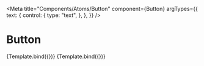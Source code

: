 
<Meta
  title="Components/Atoms/Button"
  component={Button}
  argTypes={{
    text: {
      control: {
        type: "text",
      },
    },
  }}
/>

# Button


<Canvas>
  <Story name="Primary" args={{ text: "Primary" }}>
    {Template.bind({})}
  </Story>
  <Story name="Secondary" args={{ text: "Secondary" }}>
    {Template.bind({})}
  </Story>
</Canvas>